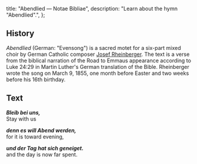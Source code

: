   title: "Abendlied — Notae Bibliae",
  description: "Learn about the hymn \"Abendlied\".",
};

<Initial text="Abendlied" />

## History

*Abendlied* (German: "Evensong") is a sacred motet for a six-part mixed choir by German Catholic composer [Josef Rheinberger](/liturgy/music/composers/josef-rheinberger). The text is a verse from the biblical narration of the Road to Emmaus appearance according to Luke 24:29 in Martin Luther's German translation of the Bible. Rheinberger wrote the song on March 9, 1855, one month before Easter and two weeks before his 16th birthday.

## Text

***Bleib bei uns,***<br/>
Stay with us

***denn es will Abend werden,***<br/>
for it is toward evening,

***und der Tag hat sich geneiget.***<br/>
and the day is now far spent.
